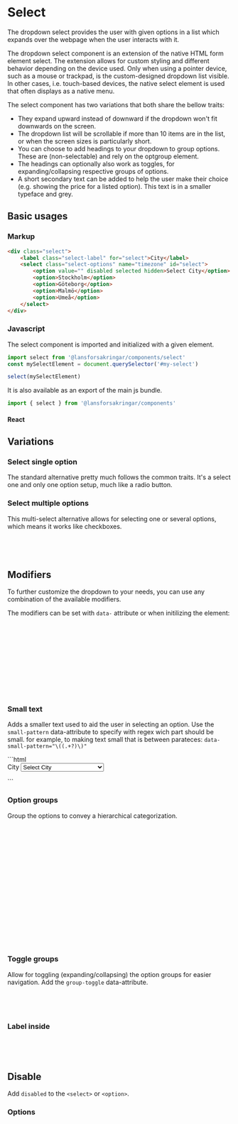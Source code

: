 
<Meta of={SelectStories} />

# Select <Badges of={SelectStories} right />

<Subtitle>
    The dropdown select provides the user with given options in a list which expands over the webpage when the user interacts with it.
</Subtitle>

The dropdown select component is an extension of the native HTML form element select. The extension allows for custom styling and different behavior depending on the device used. Only when using a pointer device, such as a mouse or trackpad, is the custom-designed dropdown list visible. In other cases, i.e. touch-based devices, the native select element is used that often displays as a native menu.

The select component has two variations that both share the bellow traits:

- They expand upward instead of downward if the dropdown won't fit downwards on the screen.
- The dropdown list will be scrollable if more than 10 items are in the list, or when the screen sizes is particularly short.
- You can choose to add headings to your dropdown to group options. These are (non-selectable) and rely on the optgroup element.
- The headings can optionally also work as toggles, for expanding/collapsing respective groups of options.
- A short secondary text can be added to help the user make their choice (e.g. showing the price for a listed option). This text is in a smaller typeface and grey.

## Basic usages

### Markup
```html
<div class="select">
    <label class="select-label" for="select">City</label>
    <select class="select-options" name="timezone" id="select">
        <option value="" disabled selected hidden>Select City</option>
        <option>Stockholm</option>
        <option>Göteborg</option>
        <option>Malmö</option>
        <option>Umeå</option>
    </select>
</div>
```

### Javascript

The select component is imported and initialized with a given element.
```javascript
import select from '@lansforsakringar/components/select'
const mySelectElement = document.querySelector('#my-select')

select(mySelectElement)
```

It is also available as an export of the main js bundle.

```javascript
import { select } from '@lansforsakringar/components'
```

#### React


## Variations

<Canvas of={SelectStories.DefaultButton} />
<Controls of={SelectStories.DefaultButton} />

### Select single option
The standard alternative pretty much follows the common traits. It's a select one and only one option setup, much like a radio button.

### Select multiple options
This multi-select alternative allows for selecting one or several options, which means it works like checkboxes.

```html
<select class="select-options" name="..." id="..." multiple>
...
</select>
```

## Modifiers
<Subtitle>To further customize the dropdown to your needs, you can use any combination of the available modifiers.</Subtitle>

The modifiers can be set with `data-` attribute or when initilizing the element:

```javascript
import select from '@lansforsakringar/components/select'

const element = document.querySelector('#my-select')

const options = {
  allLabel: 'All the things',
  groupToggle: true,
  smallPattern: /\((.+?)\)/
}

select(element, options)
```

### Small text
Adds a smaller text used to aid the user in selecting an option.
Use the `small-pattern` data-attribute to specify with regex wich part should be small. for example, to making text small that is between parateces: `data-small-pattern="\((.+?)\)"`

<Story of={SelectStories.SmallText} />
<Controls of={SelectStories.SmallText} />
```html
<form class="form-group">
    <div class="select" data-small-pattern="\((.+?)\)">
        <label class="select-label" for="select-secondary">City</label>
        <select class="select-options" name="timezone" id="select-secondary">
            <option value="" disabled selected hidden>Select City</option>
            <option>Stockholm (Stockholm)</option>
            <option>Göteborg (Västra Götaland)</option>
            <option>Malmö (Skåne)</option>
            <option>Umeå (Västerbottens)</option>
        </select>
    </div>
</form>
```

### Option groups

Group the options to convey a hierarchical categorization.

<Story of={SelectStories.OptionGroups} />

```html
<form class="form-group">
    <div class="select">
        <label class="select-label" for="select-groups">Timezone</label>
        <select class="select-options" name="timezone" id="select-groups">
            <option value="" disabled selected hidden>Select Timezone</option>
            <optgroup label="Alaskan/Hawaiian Time Zone">
                <option value="AK">Alaska</option>
                <option value="HI">Hawaii</option>
            </optgroup>
            <optgroup label="Stockholm Time Zone">
                <option value="ST">Stockholm</option>
            </optgroup>
            <optgroup label="China Time Zone">
                <option value="CT">China</option>
            </optgroup>
        </select>
    </div>
</form>
```

### Toggle groups

Allow for toggling (expanding/collapsing) the option groups for easier navigation. Add the `group-toggle` data-attribute.

<Story of={SelectStories.OptionToggleGroup} />

```html
<div class="select" data-group-toggle>
    ...
</div>
```

### Label inside
<Story of={SelectStories.LabelInside} />

```html
<div class="select inside">
    ...
</div>
```

## Disable
Add `disabled` to the `<select>` or `<option>`.

<Story of={SelectStories.Disabled} />

### Options
<Story of={SelectStories.DisabledOptions} />
